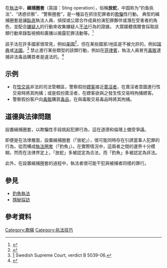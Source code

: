 在[[執法|執法]]中，'''緝捕圈套'''（英語：Sting operation），俗稱'''放蛇'''，中国称为“钓鱼执法”、“诱惑侦察”、“警察圈套”，是一種旨在抓住犯罪者的[[欺騙|欺騙]]性行動。 典型的緝捕圈套是讓[[臥底|臥底]]執法人員、偵探或公眾合作成員扮演犯罪夥伴或潛在受害者的角色，並配合[[嫌疑人|嫌疑人]]的行動來收集嫌疑人[[非法|不法]]行為的證據。 大眾媒體偶爾會採取該類行動來錄製視頻和廣播以揭露犯罪活動等。<ref>{{cite web|title=Journalism: to sting or not to sting?|url=https://www.theguardian.com/media/2013/jun/02/sleaze-journalist-sting-debate|date=2 June 2013|last=Greenslade|first=Roy|via=www.theguardian.com}}</ref> 

該手法在許多國家很常見，例如[[美國|美國]]<ref>{{cite web|title=Watch: FBI Targets American Muslims in Abusive Counterterrorism "Sting Operations"|url=http://www.huffingtonpost.com/human-rights-watch/watch-fbi-targets-america_b_5613151.html|work=The Huffington Post}}</ref>，但在某些國家/地區是不被允許的，例如[[瑞典|瑞典]]或[[法國|法國]]。<ref>[http://www.hogstadomstolen.se/Avgoranden/Vagledande-domar-och-beslut-prejudikat/2007/] Swedish Supreme Court, verdict B 5039-06.</ref> 禁止進行某些類型的該類行動，例如在[[菲律賓|菲律賓]]，執法人員冒充[[毒販|毒販]]逮捕非法毒品購買者是違法的。<ref>{{cite news|last1=Luna|first1=Franco|title=PDEA and PNP scrap 'miss encounter tag on Commonwealth shootout, will wait for probe findings|url=https://www.philstar.com/headlines/2021/02/25/2080329/pdea-and-pnp-scrap-misencounter-tag-commonwealth-shootout-will-wait-probe-findings|access-date=25 February 2021|work=The Philippine Star|date=25 February 2021}}</ref> 

== 示例 ==

* 在[[性交易|性交易]]非法的司法管轄區，警察假扮[[嫖客|嫖客]]接近[[性工作者|賣淫者]]，在賣淫者意圖進行性交易時將其拘捕；或是假扮賣淫者，在嫖客欲與之發生性交易時拘捕嫖客。
* 警察假扮客户向[[毒販|毒販]]購買[[毒品|毒品]]，在與毒販交易毒品時將其拘捕。

== 道德與法律問題 ==
設置緝捕圈套，以欺騙性手段挑起犯罪行為，這在道德和倫理上備受爭議。

即便是在法律層面，設置緝捕圈套（「放蛇」），很可能同時存在引誘當事人犯罪的行為，從而構成[[執法圈套|執法圈套]]（「釣魚」）。在實際情況中，這兩者之間的邊界十分模糊，然而在法律界定上，「放蛇」多被認定為合法，而「釣魚」多被認定為非法。

此外，在設置緝捕圈套的過程中，執法者很可能干犯與被捕者同樣的罪行。

== 參見 ==

* [[釣魚執法|釣魚執法]]
* [[隱秘採訪|隱秘採訪]]

== 參考資料 ==
{{Reflist|30em}}

[[Category:欺瞞|Category:欺瞞]]
[[Category:执法技巧|Category:执法技巧]]